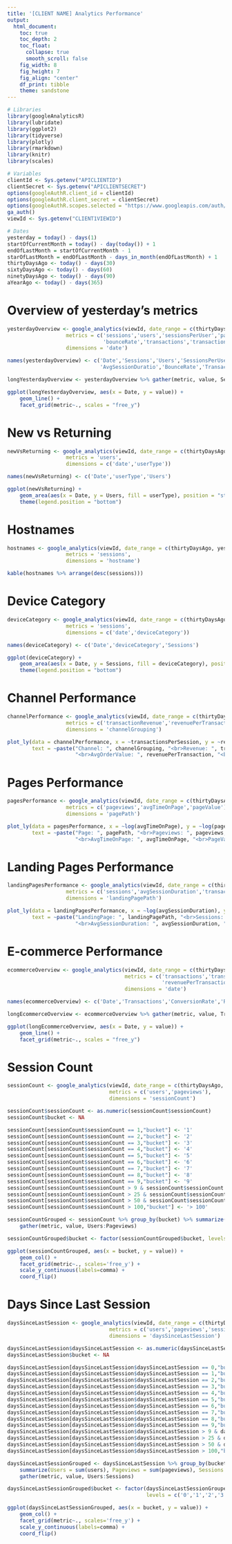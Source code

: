 ```yaml
---
title: '[CLIENT NAME] Analytics Performance'
output:
  html_document:
    toc: true
    toc_depth: 2
    toc_float:
      collapse: true
      smooth_scroll: false
    fig_width: 8
    fig_height: 7
    fig_align: "center"
    df_print: tibble
    theme: sandstone
---
```


```r

# Libraries
library(googleAnalyticsR)
library(lubridate)
library(ggplot2)
library(tidyverse)
library(plotly)
library(rmarkdown)
library(knitr)
library(scales)

# Variables
clientId <- Sys.getenv("APICLIENTID")
clientSecret <- Sys.getenv("APICLIENTSECRET")
options(googleAuthR.client_id = clientId)
options(googleAuthR.client_secret = clientSecret)
options(googleAuthR.scopes.selected = "https://www.googleapis.com/auth/analytics")
ga_auth()
viewId <- Sys.getenv("CLIENT1VIEWID")

# Dates
yesterday = today() - days(1)
startOfCurrentMonth = today() - day(today()) + 1
endOfLastMonth = startOfCurrentMonth - 1 
starOfLastMonth = endOfLastMonth - days_in_month(endOfLastMonth) + 1
thirtyDaysAgo <- today() - days(30)
sixtyDaysAgo <- today() - days(60)
ninetyDaysAgo <- today() - days(90)
aYearAgo <- today() - days(365)

```

# Overview of yesterday's metrics

```r

yesterdayOverview <- google_analytics(viewId, date_range = c(thirtyDaysAgo, yesterday), 
                   metrics = c('sessions','users','sessionsPerUser','pageviewsPerSession','avgSessionDuration',
                               'bounceRate','transactions','transactionRevenue','revenuePerTransaction','transactionsPerSession'),
                   dimensions = 'date')

names(yesterdayOverview) <- c('Date','Sessions','Users','SessionsPerUser','PagesPerSession',
                              'AvgSessionDuratio','BounceRate','Transactions','Revenue','AvgOrderValue','ConversionRate')

longYesterdayOverview <- yesterdayOverview %>% gather(metric, value, Sessions:ConversionRate)

ggplot(longYesterdayOverview, aes(x = Date, y = value)) +
    geom_line() +
    facet_grid(metric~., scales = "free_y")

```

# New vs Returning

```r

newVsReturning <- google_analytics(viewId, date_range = c(thirtyDaysAgo, yesterday), 
                   metrics = 'users',
                   dimensions = c('date','userType'))

names(newVsReturning) <- c('Date','userType','Users')

ggplot(newVsReturning) +
    geom_area(aes(x = Date, y = Users, fill = userType), position = "stack") +
    theme(legend.position = "bottom")

```

# Hostnames

```r

hostnames <- google_analytics(viewId, date_range = c(thirtyDaysAgo, yesterday), 
                   metrics = 'sessions',
                   dimensions = 'hostname')

kable(hostnames %>% arrange(desc(sessions)))

```

# Device Category

```r

deviceCategory <- google_analytics(viewId, date_range = c(thirtyDaysAgo, yesterday), 
                   metrics = 'sessions',
                   dimensions = c('date','deviceCategory'))

names(deviceCategory) <- c('Date','deviceCategory','Sessions')

ggplot(deviceCategory) +
    geom_area(aes(x = Date, y = Sessions, fill = deviceCategory), position = "stack") +
    theme(legend.position = "bottom")

```

# Channel Performance

```r

channelPerformance <- google_analytics(viewId, date_range = c(thirtyDaysAgo, yesterday), 
                   metrics = c('transactionRevenue','revenuePerTransaction','transactionsPerSession'),
                   dimensions = 'channelGrouping')

plot_ly(data = channelPerformance, x = ~transactionsPerSession, y = ~revenuePerTransaction, size = ~transactionRevenue,
        text = ~paste("Channel: ", channelGrouping, "<br>Revenue: ", transactionRevenue,
                      "<br>AvgOrderValue: ", revenuePerTransaction, "<br>ConversionRate: ", transactionsPerSession))

```

# Pages Performance

```r

pagesPerformance <- google_analytics(viewId, date_range = c(thirtyDaysAgo, yesterday), 
                   metrics = c('pageviews','avgTimeOnPage','pageValue'),
                   dimensions = 'pagePath')

plot_ly(data = pagesPerformance, x = ~log(avgTimeOnPage), y = ~log(pageValue), size = ~pageviews,
        text = ~paste("Page: ", pagePath, "<br>Pageviews: ", pageviews,
                      "<br>AvgTimeOnPage: ", avgTimeOnPage, "<br>PageValue: ", pageValue))

```

# Landing Pages Performance

```r

landingPagesPerformance <- google_analytics(viewId, date_range = c(thirtyDaysAgo, yesterday), 
                   metrics = c('sessions','avgSessionDuration','transactionsPerSession'),
                   dimensions = 'landingPagePath')

plot_ly(data = landingPagesPerformance, x = ~log(avgSessionDuration), y = ~log(transactionsPerSession), size = ~sessions,
        text = ~paste("LandingPage: ", landingPagePath, "<br>Sessions: ", sessions,
                      "<br>AvgSessionDuration: ", avgSessionDuration, "<br>ConversionRate: ", transactionsPerSession))

```

# E-commerce Performance

```r

ecommerceOverview <- google_analytics(viewId, date_range = c(thirtyDaysAgo, yesterday), 
                                      metrics = c('transactions','transactionsPerSession','transactionRevenue',
                                                  'revenuePerTransaction'),
                                      dimensions = 'date')

names(ecommerceOverview) <- c('Date','Transactions','ConversionRate','Revenue','AvgOrderValue')

longEcommerceOverview <- ecommerceOverview %>% gather(metric, value, Transactions:AvgOrderValue)

ggplot(longEcommerceOverview, aes(x = Date, y = value)) +
    geom_line() +
    facet_grid(metric~., scales = "free_y")

```

# Session Count

```r

sessionCount <- google_analytics(viewId, date_range = c(thirtyDaysAgo, yesterday), 
                                 metrics = c('users','pageviews'),
                                 dimensions = 'sessionCount')

sessionCount$sessionCount <- as.numeric(sessionCount$sessionCount)
sessionCount$bucket <- NA

sessionCount[sessionCount$sessionCount == 1,"bucket"] <- '1'
sessionCount[sessionCount$sessionCount == 2,"bucket"] <- '2'
sessionCount[sessionCount$sessionCount == 3,"bucket"] <- '3'
sessionCount[sessionCount$sessionCount == 4,"bucket"] <- '4'
sessionCount[sessionCount$sessionCount == 5,"bucket"] <- '5'
sessionCount[sessionCount$sessionCount == 6,"bucket"] <- '6'
sessionCount[sessionCount$sessionCount == 7,"bucket"] <- '7'
sessionCount[sessionCount$sessionCount == 8,"bucket"] <- '8'
sessionCount[sessionCount$sessionCount == 9,"bucket"] <- '9'
sessionCount[sessionCount$sessionCount > 9 & sessionCount$sessionCount < 26,"bucket"] <- '10 - 25' 
sessionCount[sessionCount$sessionCount > 25 & sessionCount$sessionCount < 51,"bucket"] <- '26 - 50' 
sessionCount[sessionCount$sessionCount > 50 & sessionCount$sessionCount < 101,"bucket"] <- '51 - 100' 
sessionCount[sessionCount$sessionCount > 100,"bucket"] <- '> 100' 

sessionCountGrouped <- sessionCount %>% group_by(bucket) %>% summarize(Users = sum(users), Pageviews = sum(pageviews)) %>%
    gather(metric, value, Users:Pageviews)

sessionCountGrouped$bucket <- factor(sessionCountGrouped$bucket, levels = c('1','2','3','4','5','6','7','8','9','10 - 25','26 - 50','51 - 100','> 100'))

ggplot(sessionCountGrouped, aes(x = bucket, y = value)) +
    geom_col() +
    facet_grid(metric~., scales='free_y') +
    scale_y_continuous(labels=comma) +
    coord_flip() 

```

# Days Since Last Session

```r

daysSinceLastSession <- google_analytics(viewId, date_range = c(thirtyDaysAgo, yesterday), 
                                 metrics = c('users','pageviews','sessions'),
                                 dimensions = 'daysSinceLastSession')

daysSinceLastSession$daysSinceLastSession <- as.numeric(daysSinceLastSession$daysSinceLastSession)
daysSinceLastSession$bucket <- NA

daysSinceLastSession[daysSinceLastSession$daysSinceLastSession == 0,"bucket"] <- '0'
daysSinceLastSession[daysSinceLastSession$daysSinceLastSession == 1,"bucket"] <- '1'
daysSinceLastSession[daysSinceLastSession$daysSinceLastSession == 2,"bucket"] <- '2'
daysSinceLastSession[daysSinceLastSession$daysSinceLastSession == 3,"bucket"] <- '3'
daysSinceLastSession[daysSinceLastSession$daysSinceLastSession == 4,"bucket"] <- '4'
daysSinceLastSession[daysSinceLastSession$daysSinceLastSession == 5,"bucket"] <- '5'
daysSinceLastSession[daysSinceLastSession$daysSinceLastSession == 6,"bucket"] <- '6'
daysSinceLastSession[daysSinceLastSession$daysSinceLastSession == 7,"bucket"] <- '7'
daysSinceLastSession[daysSinceLastSession$daysSinceLastSession == 8,"bucket"] <- '8'
daysSinceLastSession[daysSinceLastSession$daysSinceLastSession == 9,"bucket"] <- '9'
daysSinceLastSession[daysSinceLastSession$daysSinceLastSession > 9 & daysSinceLastSession$daysSinceLastSession < 26,"bucket"] <- '10 - 25' 
daysSinceLastSession[daysSinceLastSession$daysSinceLastSession > 25 & daysSinceLastSession$daysSinceLastSession < 51,"bucket"] <- '26 - 50' 
daysSinceLastSession[daysSinceLastSession$daysSinceLastSession > 50 & daysSinceLastSession$daysSinceLastSession < 101,"bucket"] <- '51 - 100' 
daysSinceLastSession[daysSinceLastSession$daysSinceLastSession > 100,"bucket"] <- '> 100' 

daysSinceLastSessionGrouped <- daysSinceLastSession %>% group_by(bucket) %>%
    summarize(Users = sum(users), Pageviews = sum(pageviews), Sessions = sum(sessions)) %>%
    gather(metric, value, Users:Sessions)

daysSinceLastSessionGrouped$bucket <- factor(daysSinceLastSessionGrouped$bucket,
                                             levels = c('0','1','2','3','4','5','6','7','8','9','10 - 25','26 - 50','51 - 100','> 100'))

ggplot(daysSinceLastSessionGrouped, aes(x = bucket, y = value)) +
    geom_col() +
    facet_grid(metric~., scales='free_y') +
    scale_y_continuous(labels=comma) +
    coord_flip() 

```
